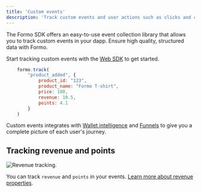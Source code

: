 ```yaml
---
title: 'Custom events'
description: 'Track custom events and user actions such as clicks and conversions with structured data collection.'
---
```



The Formo SDK offers an easy-to-use event collection library that allows you to track custom events in your dapp.
Ensure high quality, structured data with Formo. 

Start tracking custom events with the [Web SDK](/sdks/web#custom-events) to get started.

```js
    formo.track(
		"product_added", {
			product_id: "123",
			product_name: "Formo T-shirt",
			price: 100,
			revenue: 10.5,
			points: 4.1
		}
	)
```

Custom events integrates with [Wallet intelligence](/features/wallet-intelligence) and [Funnels](/features/product-analytics/funnels) to give you a complete picture of each user's journey.

## Tracking revenue and points

<Frame caption="Revenue tracking.">
	<img src="/images/revenue.png" alt="Revenue tracking." />
</Frame>

You can track `revenue` and `points` in your events. [Learn more about revenue properties](/data/events/track#properties).
